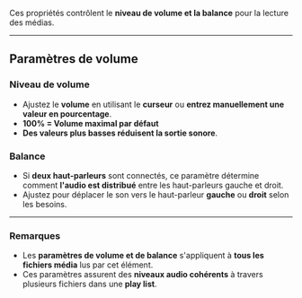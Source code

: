 Ces propriétés contrôlent le **niveau de volume et la balance** pour la lecture des médias.

***

## **Paramètres de volume**

### **Niveau de volume**

* Ajustez le **volume** en utilisant le **curseur** ou **entrez manuellement une valeur en pourcentage**.
* **100% = Volume maximal par défaut**
* **Des valeurs plus basses réduisent la sortie sonore**.

### **Balance**

* Si **deux haut-parleurs** sont connectés, ce paramètre détermine comment **l'audio est distribué** entre les haut-parleurs gauche et droit.
* Ajustez pour déplacer le son vers le haut-parleur **gauche** ou **droit** selon les besoins.

***

### **Remarques**

* Les **paramètres de volume et de balance** s'appliquent à **tous les fichiers média** lus par cet élément.
* Ces paramètres assurent des **niveaux audio cohérents** à travers plusieurs fichiers dans une **play list**.
